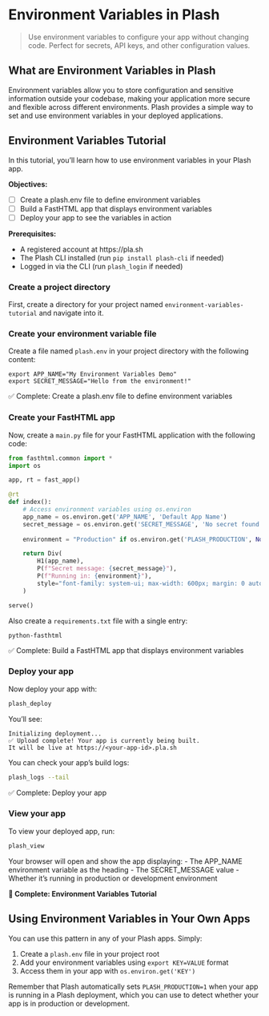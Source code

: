# Environment Variables in Plash

> Use environment variables to configure your app without changing code. Perfect for secrets, API keys, and other configuration values.

## What are Environment Variables in Plash

Environment variables allow you to store configuration and sensitive information outside your codebase, making your application more secure and flexible across different environments. Plash provides a simple way to set and use environment variables in your deployed applications.

## Environment Variables Tutorial

In this tutorial, you'll learn how to use environment variables in your Plash app.

**Objectives:**

- [ ] Create a plash.env file to define environment variables
- [ ] Build a FastHTML app that displays environment variables
- [ ] Deploy your app to see the variables in action

**Prerequisites:**

* A registered account at https://pla.sh
* The Plash CLI installed (run `pip install plash-cli` if needed)
* Logged in via the CLI (run `plash_login` if needed)

### Create a project directory

First, create a directory for your project named `environment-variables-tutorial` and navigate into it.

### Create your environment variable file

Create a file named `plash.env` in your project directory with the following content:

```
export APP_NAME="My Environment Variables Demo"
export SECRET_MESSAGE="Hello from the environment!"
```

✅ Complete: Create a plash.env file to define environment variables

### Create your FastHTML app

Now, create a `main.py` file for your FastHTML application with the following code:

```python
from fasthtml.common import *
import os

app, rt = fast_app()

@rt
def index():
    # Access environment variables using os.environ
    app_name = os.environ.get('APP_NAME', 'Default App Name')
    secret_message = os.environ.get('SECRET_MESSAGE', 'No secret found')
    
    environment = "Production" if os.environ.get('PLASH_PRODUCTION', None) else "Development"

    return Div(
        H1(app_name),
        P(f"Secret message: {secret_message}"),
        P(f"Running in: {environment}"),
        style="font-family: system-ui; max-width: 600px; margin: 0 auto; padding: 2rem;"
    )

serve()
```

Also create a `requirements.txt` file with a single entry:

```
python-fasthtml
```

✅ Complete: Build a FastHTML app that displays environment variables

### Deploy your app

Now deploy your app with:

```sh
plash_deploy
```

You'll see:
```
Initializing deployment...
✅ Upload complete! Your app is currently being built.
It will be live at https://<your-app-id>.pla.sh
```

You can check your app's build logs:

```sh
plash_logs --tail
```

✅ Complete: Deploy your app

### View your app

To view your deployed app, run:

```sh
plash_view
```

Your browser will open and show the app displaying:
- The APP_NAME environment variable as the heading
- The SECRET_MESSAGE value
- Whether it's running in production or development environment

**🎉 Complete: Environment Variables Tutorial**

## Using Environment Variables in Your Own Apps

You can use this pattern in any of your Plash apps. Simply:

1. Create a `plash.env` file in your project root
2. Add your environment variables using `export KEY=VALUE` format
3. Access them in your app with `os.environ.get('KEY')`

Remember that Plash automatically sets `PLASH_PRODUCTION=1` when your app is running in a Plash deployment, which you can use to detect whether your app is in production or development.